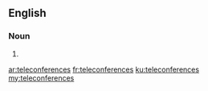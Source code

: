==English==

===Noun===
{{head|en|plural}}

# {{plural of|teleconference|lang=en|nocat=1}}

[[ar:teleconferences]]
[[fr:teleconferences]]
[[ku:teleconferences]]
[[my:teleconferences]]